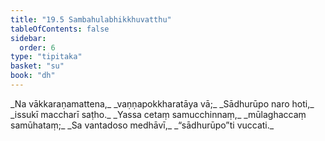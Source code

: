 ```yaml
---
title: "19.5 Sambahulabhikkhuvatthu"
tableOfContents: false
sidebar:
  order: 6
type: "tipitaka"
basket: "su"
book: "dh"
---
```



<DynamicBreadcrumb />

<Division number="262" book="dh" bookNo="18" page="51">

<Paragraph number="283" type="verses" book="dh">
_Na vākkaraṇamattena,_  
_vaṇṇapokkharatāya vā;_  
_Sādhurūpo naro hoti,_  
_issukī maccharī saṭho._  

</Paragraph>

</Division>
<Division number="263" book="dh" bookNo="18" page="51">

<Paragraph number="284" type="verses" book="dh">
_Yassa cetaṃ samucchinnaṃ,_  
_mūlaghaccaṃ samūhataṃ;_  
_Sa vantadoso medhāvī,_  
_“sādhurūpo”ti vuccati._
</Paragraph>
</Division>